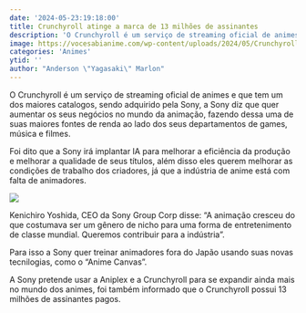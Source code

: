 ```yaml
---
date: '2024-05-23:19:18:00'
title: Crunchyroll atinge a marca de 13 milhões de assinantes
description: 'O Crunchyroll é um serviço de streaming oficial de animes e que tem um dos maiores catalogos, sendo adquirido pela Sony, a Sony diz que quer aumentar os seus negócios no mundo da animação, fazendo dessa uma de suas maiores fontes de renda ao lado dos seus departamentos de games, música e filmes.'
image: https://vocesabianime.com/wp-content/uploads/2024/05/Crunchyroll-tem-13-Milhoes-de-Assinantes.jpg
categories: 'Animes'
ytid: ''
author: "Anderson \"Yagasaki\" Marlon"
---
```


O Crunchyroll é um serviço de streaming oficial de animes e que tem um dos maiores catalogos, sendo adquirido pela Sony, a Sony diz que quer aumentar os seus negócios no mundo da animação, fazendo dessa uma de suas maiores fontes de renda ao lado dos seus departamentos de games, música e filmes.

Foi dito que a Sony irá implantar IA para melhorar a eficiência da produção e melhorar a qualidade de seus títulos, além disso eles querem melhorar as condições de trabalho dos criadores, já que a indústria de anime está com falta de animadores.

![](https://vocesabianime.com/wp-content/uploads/2021/08/Grafico-mostra-Empresas-que-a-Sony-Controla-na-Industria-de-Animes-1000x820.jpg)

Kenichiro Yoshida, CEO da Sony Group Corp disse: “A animação cresceu do que costumava ser um gênero de nicho para uma forma de entretenimento de classe mundial. Queremos contribuir para a indústria”.

Para isso a Sony quer treinar animadores fora do Japão usando suas novas tecnilogias, como o “Anime Canvas”.

A Sony pretende usar a Aniplex e a Crunchyroll para se expandir ainda mais no mundo dos animes, foi também informado que o Crunchyroll possui 13 milhões de assinantes pagos.
